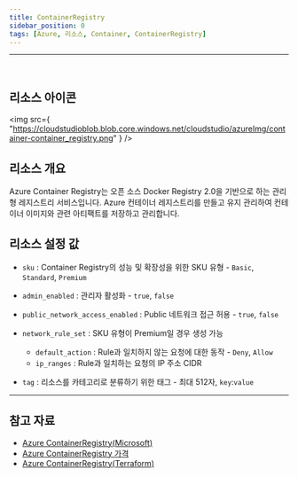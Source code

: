 ```yaml
---
title: ContainerRegistry
sidebar_position: 0
tags: [Azure, 리소스, Container, ContainerRegistry]
---
```


<hr />
<br />


## 리소스 아이콘

<img
    src={
        "https://cloudstudioblob.blob.core.windows.net/cloudstudio/azureImg/container-container_registry.png"
    }
/>

## 리소스 개요

Azure Container Registry는 오픈 소스 Docker Registry 2.0을 기반으로 하는 관리형 레지스트리 서비스입니다.
Azure 컨테이너 레지스트리를 만들고 유지 관리하여 컨테이너 이미지와 관련 아티팩트를 저장하고 관리합니다.

## 리소스 설정 값

-   `sku` : Container Registry의 성능 및 확장성을 위한 SKU 유형 - `Basic`, `Standard`, `Premium`

-   `admin_enabled` : 관리자 활성화 - `true`, `false`

-   `public_network_access_enabled` : Public 네트워크 접근 허용 - `true`, `false`

-   `network_rule_set` : SKU 유형이 Premium일 경우 생성 가능
    -   `default_action` : Rule과 일치하지 않는 요청에 대한 동작 - `Deny`, `Allow`
    -   `ip_ranges` : Rule과 일치하는 요청의 IP 주소 CIDR
-   `tag` : 리소스를 카테고리로 분류하기 위한 태그 - 최대 512자, `key`:`value`

---

## 참고 자료

-   [Azure ContainerRegistry(Microsoft)](https://learn.microsoft.com/ko-kr/azure/container-registry/container-registry-intro)
-   [Azure ContainerRegistry 가격](https://azure.microsoft.com/en-us/pricing/details/container-registry/)
-   [Azure ContainerRegistry(Terraform)](https://registry.terraform.io/providers/hashicorp/azurerm/latest/docs/resources/container_registry)
